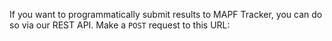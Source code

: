 If you want to programmatically submit results to MAPF Tracker, you can do so via our REST API. Make a `POST` request to this URL:

